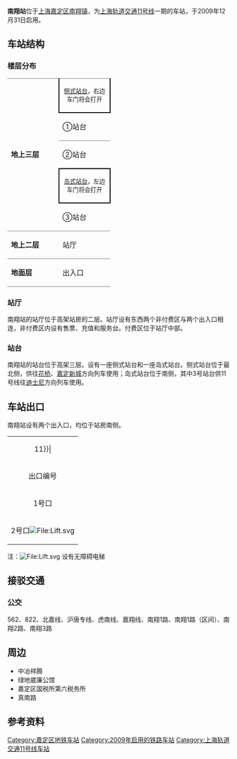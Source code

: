 {{NoteTA
|G1=Railway}}
{{Infobox station
|name = 南翔
|eng_name = Nanxiang
|symbol_right =
|linecolour = {{上海地铁颜色|11|yes}}
|image = Nanxiang Station 20200915.jpg
|caption = 南翔站1号站台
|other_name = 
|country = {{PRC}}
|borough = [[上海市|上海市]][[嘉定区|嘉定区]][[南翔镇|南翔镇]]
|address = [[佳通路|佳通路]]
|coordinates = {{coord|31.296592|N|121.323141|E|type:railwaystation}}
|elevation = 
|owned = [[上海申通地铁集团|上海申通地铁集团]]
|operator = [[上海地铁|上海地铁]]
|lines = {{上海地铁线路名|11|SL}}
|distance = 
|platform = 1個[[島式月台|島式月台]]+1個[[側式月台|側式月台]]
|tracks = 3条
|bus_routes = 
|bus_stands = 
|connections = 
|structure = 地上车站
|hall = 地上站厅
|depth = 
|levels = 
|interchange = 
|exits = 2个
|architect = 
|architectural_style = 
|colour = 
|type = 
|status = 运营中
|code = 
|classification = 
|website = 
|built = 
|opened = {{Start date|2009|12|31|df=y}}
|closed = 
|former = 
|pass_year = 
|passengers = 
|pass_system = 
|pass_rank = 
|mpassengers = 
|trains = 
|station_hours = 
|hours = 
|first = 往{{上海地铁起讫站|11|L|嘉定北}}：6:21<br/>往{{上海地铁起讫站|11|L|花桥}}：6:26<br/>往{{上海地铁起讫站|11|R}}：5:56
|last = 往{{上海地铁起讫站|11|L|嘉定北}}：23:41<br/>往{{上海地铁起讫站|11|L|花桥}}：23:11<br/>往{{上海地铁起讫站|11|R}}：22:30<br/>往{{站|安亭||地铁}}：23:36
|adjacent = {{Adjacent stations|system=上海地铁|line=11|left=陈翔公路|right=桃浦新村}}
}}
'''南翔站'''位于[[上海|上海]][[嘉定区|嘉定区]][[南翔镇|南翔镇]]，为[[上海轨道交通11号线|上海轨道交通11号线]]一期的车站，于2009年12月31日启用。

==车站结构==
{{multiple images|align=right|direction=vertical|width=220
|image1=201805 Station Building of Metro Nanxiang Station.jpg|caption1=车站站房
|image2=201805 Concourse of Nanxiang Station.jpg|caption2=站厅付费区
|image3=201805 Platform 2 of Nanxiang Station.jpg|caption3=2号站台
|image4=201805 Platform 3 of Nanxiang Station.jpg|caption4=3号站台
|image5=20140820上海地铁11号线AC16列车进入南翔站.jpg|caption5=列车进站
}}
===楼层分布===
{|cellspacing=0 cellpadding=3
|style="border-bottom:solid 1px gray;border-top:solid 1px gray;" rowspan=5 width=100|'''地上三层'''
|style="border-right:solid 2px black;border-left:solid 2px black;border-top:solid 1px gray;border-bottom:solid 2px black;" colspan=2|<center><small>[[侧式站台|侧式站台]]，右边车门将会打开</small></center>
|-
|style="border-bottom:solid 1px gray;" width=100|①站台
|style="border-bottom:solid 1px gray;" width=350|{{arrow|L}} {{上海地铁线路名|11}}往{{站|嘉定北}}/{{站|花桥||地铁}}<small>（{{站|陈翔公路}}）</small>
|-
|②站台
|{{0|{{arrow|L}}}} {{上海地铁线路名|11}}高峰小交路终到站台兼存车
|-
|style="border-right:solid 2px black;border-left:solid 2px black;border-top:solid 2px black;border-bottom:solid 2px black;" colspan=2|<center><small>[[岛式站台|岛式站台]]，左边车门将会打开</small></center>
|-
|style="border-bottom:solid 1px gray;"|③站台
|style="border-bottom:solid 1px gray;"|{{split text|{{0|{{arrow|R}}}} {{上海地铁线路名|11}}往{{站|迪士尼||上海市}}<small>（{{站|桃浦新村}}）</small>|{{arrow|R}}}}
|-
|style="border-bottom:solid 1px gray;"|'''地上二层'''
|style="border-bottom:solid 1px gray;"|站厅
|style="border-bottom:solid 1px gray;"|票务服务、自动售票机、人工服务台
|-
|style="border-bottom:solid 1px gray;"|'''地面层'''
|style="border-bottom:solid 1px gray;"|出入口
|style="border-bottom:solid 1px gray;"|1-2出入口
|}

===站厅===
南翔站的站厅位于高架站房的二层。站厅设有东西两个非付费区与两个出入口相连，非付费区内设有售票、充值和服务台。付费区位于站厅中部。
{{multiple image|align=center|width=700|direction=vertical
|image1=201805 Concourse Panorama of Nanxiang Station.jpg|caption1=站厅全景
}}
===站台===
南翔站的站台位于高架三层。设有一座侧式站台和一座岛式站台。侧式站台位于最北侧，供往[[花桥站_(地铁)|花桥]]、[[嘉定新城站|嘉定新城]]方向列车使用；岛式站台位于南侧，其中3号站台供11号线往[[迪士尼站_(上海)|迪士尼]]方向列车使用。
{{multiple image|align=center|width=700|direction=vertical
|image1=201805 Platform Panorama of Nanxiang Station.jpg|caption1=站台全景
}}
==车站出口==
{{multiple images|align=right|direction=vertical|width=220
|image1=|caption1=车站2号口
}}
南翔站设有两个出入口，均位于站房南侧。
{| class="wikitable"
|colspan=4 align="center" bgcolor={{上海地铁颜色|11}}|
|-
! 出口编号 !! 建议前往目的地 !! 照片
|-
| 1号口 || 中佳路北，2号口东侧 || 
|-
| 2号口[[File:Lift.svg|File:Lift.svg]] || 中佳路北，佳通路东 || [[File:201805_Exit_2_of_Nanxiang_Station.jpg|200px]]
|}

注：[[File:Lift.svg|File:Lift.svg]] 设有无障碍电梯

==接驳交通==
{{multiple images|align=right|direction=vertical|width=220
|image1=201805 Bus Terminal of Nanxiang Station.jpg|caption1=南翔公交站
}}
===公交===
562、822、北嘉线、沪唐专线、虎南线、嘉翔线、南翔1路、南翔1路（区间）、南翔2路、南翔3路

==周边==
*中冶祥腾
*绿地崴廉公馆
*嘉定区国税所第六税务所
*真南路

==参考资料==
{{commonscat|Nanxiang Station (Shanghai Metro)}}
{{reflist}}

{{上海轨道交通11号线车站}}

[[Category:嘉定区地铁车站|Category:嘉定区地铁车站]]
[[Category:2009年启用的铁路车站|Category:2009年启用的铁路车站]]
[[Category:上海轨道交通11号线车站|Category:上海轨道交通11号线车站]]